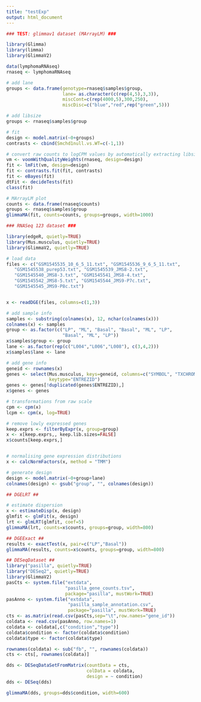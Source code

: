 ```yaml
---
title: "testExp"
output: html_document
---
```


```r

### TEST: glimmav1 dataset (MArrayLM) ###

library(Glimma)
library(limma)
library(GlimmaV2)

data(lymphomaRNAseq)
rnaseq <- lymphomaRNAseq

# add lane
groups <- data.frame(genotype=rnaseq$samples$group,
                     lane= as.character(c(rep(4,5),3,3)),
                     miscCont=c(rep(4000,5),300,250),
                     miscDisc=c("blue","red",rep("green",5)))

# add libsize
groups <- rnaseq$samples$group

# fit
design <- model.matrix(~0+groups)
contrasts <- cbind(Smchd1null.vs.WT=c(-1,1))

# convert raw counts to logCPM values by automatically extracting libsizes and normalisation factors from x
vm <- voomWithQualityWeights(rnaseq, design=design)
fit <- lmFit(vm, design=design)
fit <- contrasts.fit(fit, contrasts)
fit <- eBayes(fit)
dtFit <- decideTests(fit)
class(fit)
```

```r
# MArrayLM plot
counts <- data.frame(rnaseq$counts)
groups <- rnaseq$samples$group
glimmaMA(fit, counts=counts, groups=groups, width=1000)
```


```r
### RNASeq 123 dataset ###

library(edgeR, quietly=TRUE)
library(Mus.musculus, quietly=TRUE)
library(GlimmaV2, quietly=TRUE)

# load data
files <- c("GSM1545535_10_6_5_11.txt", "GSM1545536_9_6_5_11.txt", 
   "GSM1545538_purep53.txt", "GSM1545539_JMS8-2.txt", 
   "GSM1545540_JMS8-3.txt", "GSM1545541_JMS8-4.txt", 
   "GSM1545542_JMS8-5.txt", "GSM1545544_JMS9-P7c.txt", 
   "GSM1545545_JMS9-P8c.txt")


x <- readDGE(files, columns=c(1,3))

# add sample info
samples <- substring(colnames(x), 12, nchar(colnames(x)))
colnames(x) <- samples
group <- as.factor(c("LP", "ML", "Basal", "Basal", "ML", "LP", 
                     "Basal", "ML", "LP"))
x$samples$group <- group
lane <- as.factor(rep(c("L004","L006","L008"), c(3,4,2)))
x$samples$lane <- lane

# add gene info
geneid <- rownames(x)
genes <- select(Mus.musculus, keys=geneid, columns=c("SYMBOL", "TXCHROM"), 
                keytype="ENTREZID")
genes <- genes[!duplicated(genes$ENTREZID),]
x$genes <- genes

# transformations from raw scale
cpm <- cpm(x)
lcpm <- cpm(x, log=TRUE)

# remove lowly expressed genes
keep.exprs <- filterByExpr(x, group=group)
x <- x[keep.exprs,, keep.lib.sizes=FALSE]
x$counts[keep.exprs,]


# normalising gene expression distributions
x <- calcNormFactors(x, method = "TMM")

# generate design
design <- model.matrix(~0+group+lane)
colnames(design) <- gsub("group", "", colnames(design))
```


```r
## DGELRT ##

# estimate dispersion
x <- estimateDisp(x, design)
glmfit <- glmFit(x, design)
lrt <- glmLRT(glmfit, coef=5)
glimmaMA(lrt, counts=x$counts, groups=group, width=800)
```


```r
## DGEExact ##
results <- exactTest(x, pair=c("LP","Basal"))
glimmaMA(results, counts=x$counts, groups=group, width=800)
```



```r
## DESeqDataset ##
library("pasilla", quietly=TRUE)
library("DESeq2", quietly=TRUE)
library(GlimmaV2)
pasCts <- system.file("extdata",
                      "pasilla_gene_counts.tsv",
                      package="pasilla", mustWork=TRUE)
pasAnno <- system.file("extdata",
                       "pasilla_sample_annotation.csv",
                       package="pasilla", mustWork=TRUE)
cts <- as.matrix(read.csv(pasCts,sep="\t",row.names="gene_id"))
coldata <- read.csv(pasAnno, row.names=1)
coldata <- coldata[,c("condition","type")]
coldata$condition <- factor(coldata$condition)
coldata$type <- factor(coldata$type)

rownames(coldata) <- sub("fb", "", rownames(coldata))
cts <- cts[, rownames(coldata)]

dds <- DESeqDataSetFromMatrix(countData = cts,
                              colData = coldata,
                              design = ~ condition)
dds <- DESeq(dds)

glimmaMA(dds, groups=dds$condition, width=600)
```

